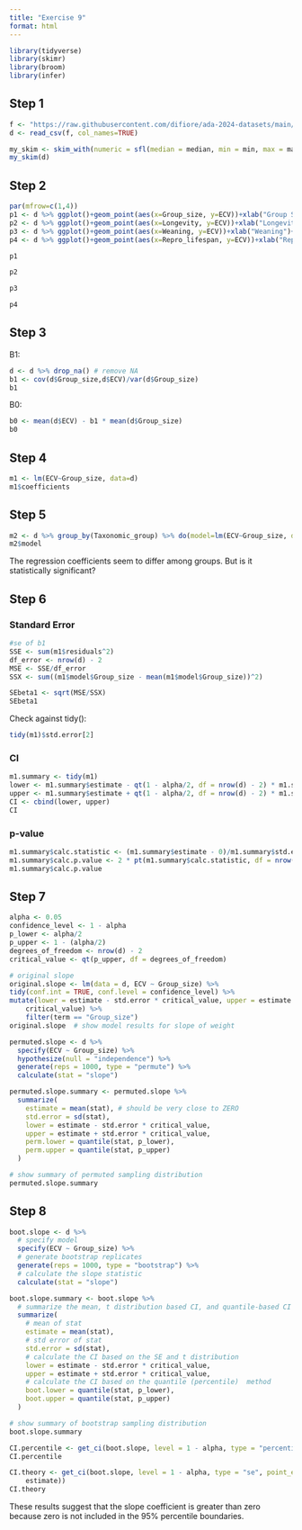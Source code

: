 ```yaml
---
title: "Exercise 9"
format: html
---
```


```r
library(tidyverse)
library(skimr)
library(broom)
library(infer)
```

## Step 1

```r
f <- "https://raw.githubusercontent.com/difiore/ada-2024-datasets/main/Street_et_al_2017.csv"
d <- read_csv(f, col_names=TRUE)
```

```r
my_skim <- skim_with(numeric = sfl(median = median, min = min, max = max))
my_skim(d)
```

## Step 2

```r
par(mfrow=c(1,4))
p1 <- d %>% ggplot()+geom_point(aes(x=Group_size, y=ECV))+xlab("Group Size")+ylab("ECV")
p2 <- d %>% ggplot()+geom_point(aes(x=Longevity, y=ECV))+xlab("Longevity")+ylab("ECV")
p3 <- d %>% ggplot()+geom_point(aes(x=Weaning, y=ECV))+xlab("Weaning")+ylab("ECV")
p4 <- d %>% ggplot()+geom_point(aes(x=Repro_lifespan, y=ECV))+xlab("Reproductive Lifespan")+ylab("ECV")
```

```r
p1
```
```r
p2
```
```r
p3
```
```r
p4
```

## Step 3

B1:
```r
d <- d %>% drop_na() # remove NA
b1 <- cov(d$Group_size,d$ECV)/var(d$Group_size)
b1
```
B0:
```r
b0 <- mean(d$ECV) - b1 * mean(d$Group_size)
b0
```

## Step 4

```r
m1 <- lm(ECV~Group_size, data=d)
m1$coefficients
```

## Step 5

```r
m2 <- d %>% group_by(Taxonomic_group) %>% do(model=lm(ECV~Group_size, data=.))
m2$model
```

The regression coefficients seem to differ among groups. But is it statistically significant?

## Step 6

### Standard Error

```r
#se of b1
SSE <- sum(m1$residuals^2)
df_error <- nrow(d) - 2
MSE <- SSE/df_error
SSX <- sum((m1$model$Group_size - mean(m1$model$Group_size))^2)

SEbeta1 <- sqrt(MSE/SSX)
SEbeta1
```

Check against tidy():
```r
tidy(m1)$std.error[2]
```

### CI

```r
m1.summary <- tidy(m1)
lower <- m1.summary$estimate - qt(1 - alpha/2, df = nrow(d) - 2) * m1.summary$std.error
upper <- m1.summary$estimate + qt(1 - alpha/2, df = nrow(d) - 2) * m1.summary$std.error
CI <- cbind(lower, upper)
CI
```

### p-value

```r
m1.summary$calc.statistic <- (m1.summary$estimate - 0)/m1.summary$std.error
m1.summary$calc.p.value <- 2 * pt(m1.summary$calc.statistic, df = nrow(d) - 2, lower.tail = FALSE)
m1.summary$calc.p.value
```

## Step 7

```r
alpha <- 0.05
confidence_level <- 1 - alpha
p_lower <- alpha/2
p_upper <- 1 - (alpha/2)
degrees_of_freedom <- nrow(d) - 2
critical_value <- qt(p_upper, df = degrees_of_freedom)

# original slope
original.slope <- lm(data = d, ECV ~ Group_size) %>%
tidy(conf.int = TRUE, conf.level = confidence_level) %>%
mutate(lower = estimate - std.error * critical_value, upper = estimate + std.error *
    critical_value) %>%
    filter(term == "Group_size")
original.slope  # show model results for slope of weight
```

```r
permuted.slope <- d %>%
  specify(ECV ~ Group_size) %>%
  hypothesize(null = "independence") %>%
  generate(reps = 1000, type = "permute") %>%
  calculate(stat = "slope")

permuted.slope.summary <- permuted.slope %>%
  summarize(
    estimate = mean(stat), # should be very close to ZERO
    std.error = sd(stat),
    lower = estimate - std.error * critical_value,
    upper = estimate + std.error * critical_value,
    perm.lower = quantile(stat, p_lower),
    perm.upper = quantile(stat, p_upper)
  )

# show summary of permuted sampling distribution
permuted.slope.summary
```

## Step 8

```r
boot.slope <- d %>%
  # specify model
  specify(ECV ~ Group_size) %>%
  # generate bootstrap replicates
  generate(reps = 1000, type = "bootstrap") %>%
  # calculate the slope statistic
  calculate(stat = "slope")

boot.slope.summary <- boot.slope %>%
  # summarize the mean, t distribution based CI, and quantile-based CI
  summarize(
    # mean of stat
    estimate = mean(stat),
    # std error of stat
    std.error = sd(stat),
    # calculate the CI based on the SE and t distribution
    lower = estimate - std.error * critical_value,
    upper = estimate + std.error * critical_value,
    # calculate the CI based on the quantile (percentile)  method
    boot.lower = quantile(stat, p_lower),
    boot.upper = quantile(stat, p_upper)
  )

# show summary of bootstrap sampling distribution
boot.slope.summary
```

```r
CI.percentile <- get_ci(boot.slope, level = 1 - alpha, type = "percentile")
CI.percentile
```

```r
CI.theory <- get_ci(boot.slope, level = 1 - alpha, type = "se", point_estimate = pull(boot.slope.summary,
    estimate))
CI.theory
```
These results suggest that the slope coefficient is greater than zero because zero is not included in the 95% percentile boundaries.
